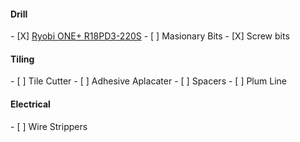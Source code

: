 ==== Drill ====
- [X] [[https://www.bauhaus.es/taladros-y-atornilladores-a-bateria/ryobi-one-taladro-atornillador-percutor-de-bateria-r18pd3-220s/p/25733293|Ryobi ONE+ R18PD3-220S]]
- [ ] Masionary Bits
- [X] Screw bits

==== Tiling ====

- [ ] Tile Cutter
- [ ] Adhesive Aplacater
- [ ] Spacers
- [ ] Plum Line

==== Electrical ====

- [ ] Wire Strippers
